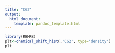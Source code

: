 ```yaml
---
title: "CG2"
output:
  html_document:
    template: pandoc_template.html
---
```




```r
library(RBMRB)
plt<-chemical_shift_hist(,'CG2', type='density')
plt
```
